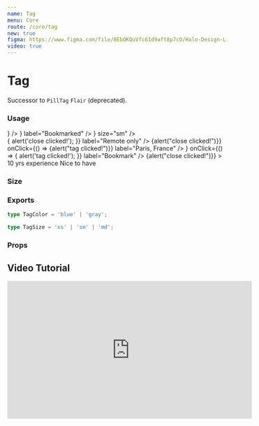 ```yaml
---
name: Tag
menu: Core
route: /core/tag
new: true
figma: https://www.figma.com/file/8EbOKQuVfc61d9aft8p7cO/Halo-Design-Library?node-id=1747%3A6092
video: true
---
```



# Tag

Successor to `PillTag` `Flair` (deprecated).

### Usage

<Playground>
  <div className="mb-4">
    <InterfaceHeader title="Non-Interactive" section flow />
    <Tag label="New York" />
    <Tag color="blue" label="Javascript" icon={<CheckIcon/>} />
    <Tag
      icon={<BookmarkOutlineIcon />}
      label="Bookmarked"
    />
    <Tag icon={<BookmarkOutlineIcon />} size="sm" />
  </div>

  <div className="mb-4">
    <InterfaceHeader title="Interactive" section flow />
    <Tag
      onClose={() => {
        alert('close clicked!');
      }}
      label="Remote only"
    />
    <Tag
      color="blue"
      onClose={() => {alert("close clicked!")}}
      onClick={() => {alert("tag clicked!")}}
      label="Paris, France"
    />
    <Tag
     icon={<BookmarkOutlineIcon />}
      onClick={() => {
        alert('tag clicked!');
      }}
      label="Bookmark"
    />
    <Tag color="blue" onClose={() => {alert("close clicked!")}} >
      <span>10 yrs experience</span>
      <span className="text-blue-700">Nice to have</span>
    </Tag>
  </div>
</Playground>

### Size

<Playground>
  <div className="mb-4">
    <Tag label="size xs" />
    <Tag size="sm" label="size sm" />
    <Tag size="md" label="size md" />
  </div>
</Playground>

### Exports

```ts
type TagColor = 'blue' | 'gray';

type TagSize = 'xs' | 'sm' | 'md';
```

### Props

<Props of={Tag} />

## Video Tutorial

<a id="tutorial">
  <iframe
    width="560"
    height="315"
    src="https://www.youtube.com/embed/nQt8iW_j8d4?start=358"
    title="YouTube video player"
    frameborder="0"
    allow="accelerometer; autoplay; clipboard-write; encrypted-media; gyroscope; picture-in-picture"
    allowfullscreen
  ></iframe>
</a>
